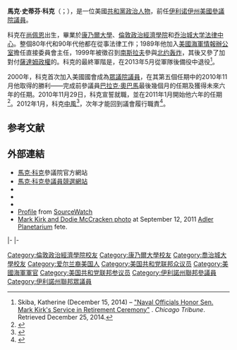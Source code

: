 {{Expand|time=2015-07-12T13:23:26+00:00}}
{{请求翻译|time=2015-07-12T13:23:26+00:00}}
{{Infobox officeholder
|name         = 馬克·科克<br>Mark Kirk
|image        = Senator Mark Kirk official portrait.jpg
|jr/sr        = 聯邦參議員
|state        = [[伊利诺伊州|伊利诺伊州]]
|term_start   = 2010年11月29日
|term_end     = 2017年1月3日
|predecessor  = {{le|羅蘭·伯里斯|Roland Burris}}
|successor    = [[譚美·達克沃斯|譚美·達克沃斯]]
|state1       = [[伊利诺伊州|伊利诺伊州]]
|district1    = {{link-en|伊利諾伊州第十國會選區|Illinois's 10th congressional district|十}}
|term_start1  = 2001年1月3日
|term_end1    = 2010年11月29日
|predecessor1 = {{le|約翰·波特 (伊利諾伊政治人物)|John Porter (Illinois politician)|約翰·波特}}
|successor1   = [[羅伯特·多德|羅伯特·多德]]
|birth_name   = 馬克·史蒂芬·科克<br>Mark Steven Kirk
|birth_date   = {{nowrap|{{birth date and age|1959|9|15}}}}
|birth_place  = {{US}}[[伊利諾伊州|伊利諾伊州]][[尚佩恩_(伊利诺伊州)|尚佩恩]]
|death_date   =
|death_place  =
|party        = [[共和黨_(美國)|共和黨]]
|spouse       = 金佰利·韋爾托利（Kimberly Vertolli）{{small|（2001－2009）}}
|alma_mater   = [[康乃爾大學|康乃爾大學]]<small>（[[文學士|B.A.]]）</small><br />[[乔治城大学法律中心|乔治城大学]]<small>（[[法律博士|J.D.]]）</small><br />{{nowrap|[[倫敦政治經濟學院|倫敦政治經濟學院]]}}
|religion     = [[联合基督教会|联合基督教会]]<ref>{{cite news |title=Barack Obama, candidate for President, is 'UCC' |url=http://www.ucc.org/news/barack-obama-candidate.html |date=February 9, 2007 |publisher=United Church of Christ |accessdate=December 18, 2009 |archive-date=2014-10-29 |archive-url=https://web.archive.org/web/20141029015518/http://www.ucc.org/news/barack-obama-candidate.html |dead-url=yes }}</ref>
|website      = [https://web.archive.org/web/20101121144117/http://kirk.senate.gov/ 參議員網站]
|allegiance   = {{flag|United States}}
|branch       = {{flag|United States Navy}}
|serviceyears = 1989－2013
|rank         = [[File:US-O5_insignia.svg|18px]] {{le|中校 (美國)|Commander (United States)|中校}}
|battles      = {{le|北方守望行動|Operation Northern Watch}}
|unit         = [[美國海軍情報辦公室|海軍情報]]
}}

'''馬克·史蒂芬·科克'''（{{lang-en|'''Mark Steven Kirk'''}}；{{bd|1959年|9月15日||}}），是一位美國[[共和黨_(美國)|共和黨]][[政治人物|政治人物]]，前任[[伊利诺伊州|伊利诺伊州]][[美國參議院|美國參議院議員]]。

科克在[[尚佩恩_(伊利诺伊州)|尚佩恩]]出生，畢業於[[康乃爾大學|康乃爾大學]]、[[倫敦政治經濟學院|倫敦政治經濟學院]]和[[乔治城大学法律中心|乔治城大学法律中心]]。整個80年代和90年代他都在從事法律工作；1989年他加入[[美國海軍情報辦公室|美國海軍情報辦公室]]擔任直接委員會主任，1999年被徵召到[[南斯拉夫|南斯拉夫]]參與[[北约轰炸南斯拉夫|北约轰炸]]，其後又參了加對付[[伊拉克复兴党政权_(1968–2003)|薩達姆政權]]的{{le|北方守望行動|Operation Northern Watch}}。科克的最終軍階是{{le|中校 (美國)|Commander (United States)|中校}}，在2013年5月從軍隊後備役中退役<ref name=USNR>Skiba, Katherine (December 15, 2014) – [http://www.chicagotribune.com/news/local/politics/ct-mark-kirk-military-met-20141215-story.html "Naval Officials Honor Sen. Mark Kirk's Service in Retirement Ceremony"] {{Wayback|url=http://www.chicagotribune.com/news/local/politics/ct-mark-kirk-military-met-20141215-story.html |date=20150628201255 }}. ''Chicago Tribune''. Retrieved December 25, 2014.</ref>。

2000年，科克首次加入美國國會成為[[美國眾議院|眾議院議員]]，在其第五個任期中的2010年11月他取得{{le|2010年伊利諾伊州美國參議院議員選舉|United States Senate election in Illinois, 2010|兩個並行選舉}}的勝利——完成前參議員[[巴拉克·奧巴馬|巴拉克·奧巴馬]]最後幾個月的任期及獲得未來六年的任期。2010年11月29日，科克宣誓就職，並在2011年1月開始他六年的任期<ref>{{cite news |url=http://blogs.suntimes.com/sweet/2012/01/sen_mark_kirk_has_stroke_surge.html |title=Sen. Mark Kirk has stroke: Surgery Monday at Northwestern Hospital |publisher=''Chicago Sun-Times'' |date=January 23, 2012 |accessdate=January 23, 2012 |deadurl=yes |archiveurl=https://web.archive.org/web/20120513053200/http://blogs.suntimes.com/sweet/2012/01/sen_mark_kirk_has_stroke_surge.html |archivedate=2012-05-13}}</ref>。2012年1月，科克[[中風|中風]]<ref name="stroke">{{cite news|last=Skiba|first=Katherine|title=Sen. Mark Kirk undergoes surgery after suffering stroke|url=http://www.chicagotribune.com/news/local/breaking/chi-sen-mark-kirk-hospitalized-after-suffering-stroke-20120123,0,6664285.story|newspaper=Chicago Tribune|date=January 23, 2012|access-date=2015-07-12|archive-url=https://archive.is/20120908000259/www.chicagotribune.com/news/local/breaking/chi-sen-mark-kirk-hospitalized-after-suffering-stroke-20120123,0,6664285.story|archive-date=2012-09-08|dead-url=yes}}</ref>，次年才能回到議會履行職責<ref>{{cite news|title=Sen. Kirk to make dramatic return after stroke|url=http://www.usatoday.com/story/news/politics/2013/01/03/mark-kirk-senate-return-stroke/1806557/?utm_source=dlvr.it&utm_medium=twitter&dlvrit=206567|publisher=''USA Today''|accessdate=January 3, 2013|first1=Catalina|last1=Camia|date=January 3, 2013|archive-date=2014-08-10|archive-url=https://web.archive.org/web/20140810123454/http://www.usatoday.com/story/news/politics/2013/01/03/mark-kirk-senate-return-stroke/1806557/?utm_source=dlvr.it&utm_medium=twitter&dlvrit=206567|dead-url=no}}</ref>。

==参考文献==
{{reflist}}

==外部連結==
{{Commons category|Mark Kirk}}
* [https://web.archive.org/web/20101121144117/http://kirk.senate.gov/ 馬克·科克]參議院官方網站
* [https://web.archive.org/web/20150228184941/http://www.kirkforsenate.com/ 馬克·科克參議員競選網站]
* {{Dmoz|Regional/North_America/United_States/Illinois/Government/Federal/US_Senate/Mark_Kirk_%5BR%5D}}
* {{C-SPAN|markstevenkirk}}
* {{CongLinks | congbio = k000360 | ballot = Mark_Kirk | nndb = 497/000039380 | votesmart = 33502 | govtrack = 400222 | opencong = 400222 | rollcall = 7051 | politifact = mark-kirk | fec = S0IL00261 | opensecrets = N00012539 | assets = mark-kirk | legistorm = 320/Rep_Mark_Kirk.html | followthemoney = | ontheissues = IL/Mark_Kirk.htm | congress = mark-kirk/1647 | worldcat = lccn-no2008-80486 | c-span = markstevenkirk | rose = | imdb = 3268451 | bloomberg = mark-kirk | nyt = | washpo = gIQAfhXHAP }}
* [https://web.archive.org/web/20151019000106/http://www.sourcewatch.org/index.php?title=Mark_Kirk Profile] from [[SourceWatch|SourceWatch]]
* [https://web.archive.org/web/20160304074219/http://www.chicagobusiness.com/apps/pbcsi.dll/galleryimage/CG/20110912/MULTIMEDIA0201/912009999/PH/1/9/PH-912009999.jpg%26MaxW%3D580%26MaxH%3D400 Mark Kirk and Dodie McCracken photo] at September 12, 2011 [[Adler_Planetarium|Adler Planetarium]] fete.


{{s-start}}
{{s-par|us-hs}}
{{s-bef|before={{le|約翰·波特 (伊利諾伊政治人物)|John Porter (Illinois politician)|約翰·波特}}}}
{{s-ttl|title={{link-en|伊利諾伊州第十國會選區|Illinois's 10th congressional district}}<br>{{le|伊利諾伊州美國眾議院議員列表|List of United States Representatives from Illinois|眾議院議員}}|years=2001年－2010年}}
{{s-aft|after=[[羅伯特·多德|羅伯特·多德]]}}
|-
{{s-ppo}}
{{s-bef|before={{le|艾倫·凱斯|Alan Keyes}}}}
{{s-ttl|title={{nowrap|[[美國參議員|美國參議員]]{{le|伊利諾伊州美國參議院議員列表|List of United States Senators from Illinois|伊利诺伊州}}[[共和黨_(美國)|共和黨]]被提名人}}<br>（[[美國參議員類別|第3類]]）|years={{le|2010年伊利諾伊州美國參議院議員選舉|United States Senate election in Georgia, 2010|2010年}}、{{le|2016年伊利諾伊州美國參議院議員選舉|United States Senate election in Georgia, 2016|2016年}}}}
{{s-inc|recent}}
|-
{{s-par|us-sen}}
{{s-bef|before={{le|羅蘭·伯里斯|Roland Burris}}}}
{{s-ttl|title={{le|伊利諾伊州美國參議員列表|List of United States Senators from Illinois|伊利诺伊州第3類參議員}}|years=2010年－2017年|alongside=[[迪克·德賓|迪克·德賓]]}}
{{s-aft|after=[[譚美·達克沃斯|譚美·達克沃斯]]}}
{{s-end}}

{{Authority control}}
{{DEFAULTSORT:Kirk, Mark}}
[[Category:倫敦政治經濟學院校友|Category:倫敦政治經濟學院校友]]
[[Category:康乃爾大學校友|Category:康乃爾大學校友]]
[[Category:喬治城大學校友|Category:喬治城大學校友]]
[[Category:爱尔兰裔美国人|Category:爱尔兰裔美国人]]
[[Category:美国共和党联邦众议员|Category:美国共和党联邦众议员]]
[[Category:美國海軍軍官|Category:美國海軍軍官]]
[[Category:美国共和党联邦参议员|Category:美国共和党联邦参议员]]
[[Category:伊利諾州聯邦參議員|Category:伊利諾州聯邦參議員]]
[[Category:伊利諾州聯邦眾議員|Category:伊利諾州聯邦眾議員]]